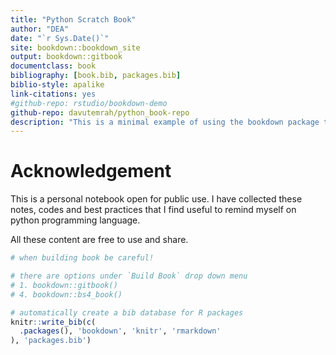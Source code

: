 ```yaml
--- 
title: "Python Scratch Book"
author: "DEA"
date: "`r Sys.Date()`"
site: bookdown::bookdown_site
output: bookdown::gitbook
documentclass: book
bibliography: [book.bib, packages.bib]
biblio-style: apalike
link-citations: yes
#github-repo: rstudio/bookdown-demo
github-repo: davutemrah/python_book-repo
description: "This is a minimal example of using the bookdown package to write a book. The output format for this example is bookdown::gitbook."
---
```


# Acknowledgement

This is a personal notebook open for public use. I have collected these notes, codes and best practices that I find useful to remind myself on python programming language.

All these content are free to use and share.

```r
# when building book be careful!

# there are options under `Build Book` drop down menu
# 1. bookdown::gitbook()
# 4. bookdown::bs4_book()

```

```r
# automatically create a bib database for R packages
knitr::write_bib(c(
  .packages(), 'bookdown', 'knitr', 'rmarkdown'
), 'packages.bib')
```
